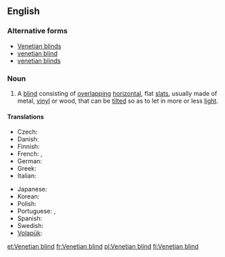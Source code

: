 ==English==
{{wikipedia}}

===Alternative forms===
* [[Venetian blinds]]
* [[venetian blind]]
* [[venetian blinds]]

===Noun===
{{en-noun|head=[[Venetian]] [[blind]]}}

# A [[blind]] consisting of [[overlapping]] [[horizontal]], flat [[slat]]s, usually made of metal, [[vinyl]] or wood, that can be [[tilt]]ed so as to let in more or less [[light]].

====Translations====
{{trans-top|blind consisting of overlapping horizontal slats}}
* Czech: {{t-|cs|žaluzie|f|p}}
* Danish: {{t-|da|persienne|c}}
* Finnish: {{t-|fi|sälekaihdin}}
* French: {{t+|fr|store vénitien|m}}, {{t+|fr|jalousie|f}}
* German: {{t+|de|Jalousie|f}}
* Greek: {{t+|el|παντζούρι|n|tr=pantzoúri}}
* Italian: {{t+|it|veneziana|f}}
{{trans-mid}}
* Japanese: {{t-|ja|ブラインド|sc=Jpan}}
* Korean: {{t-|ko|베네치안 블라인드|sc=Kore|tr=benechian beullaindeu}}
* Polish: {{t+|pl|żaluzja}}
* Portuguese: {{t+|pt|persiana|f}}, {{t-|pt|veneziana|f}}
* Spanish: {{t+|es|persiana|f}}
* Swedish: {{t|sv|persienn}}
* [[Volapük]]: {{t-|vo|jalusid}}
{{trans-bottom}}

[[et:Venetian blind]]
[[fr:Venetian blind]]
[[pl:Venetian blind]]
[[fi:Venetian blind]]